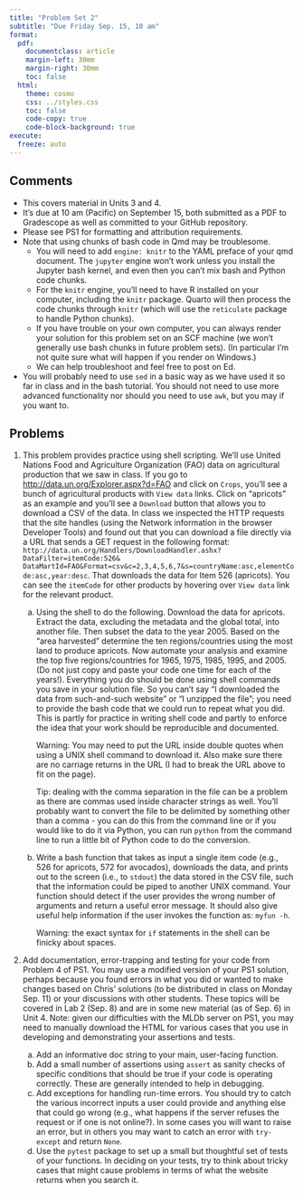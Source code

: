 ```yaml
---
title: "Problem Set 2"
subtitle: "Due Friday Sep. 15, 10 am"
format:
  pdf:
    documentclass: article
    margin-left: 30mm
    margin-right: 30mm
    toc: false
  html:
    theme: cosmo
    css: ../styles.css
    toc: false
    code-copy: true
    code-block-background: true
execute:
  freeze: auto
---
```



## Comments

- This covers material in Units 3 and 4.
- It's due at 10 am (Pacific) on September 15, both submitted as a PDF to Gradescope as well as committed to your GitHub repository.
- Please see PS1 for formatting and attribution requirements.
- Note that using chunks of bash code in Qmd may be troublesome.
  - You will need to add `engine: knitr` to the YAML preface of your qmd document. The `jupyter` engine won't work unless you install the Jupyter bash kernel, and even then you can't mix bash and Python code chunks.
  - For the `knitr` engine, you'll need to have R installed on your computer, including the `knitr` package. Quarto will then process the code chunks through `knitr` (which will use the `reticulate` package to handle Python chunks).
  - If you have trouble on your own computer, you can always render your solution for this problem set on an SCF machine (we won't generally use bash chunks in future problem sets). (In particular I'm not quite sure what will happen if you render on Windows.)
  - We can help troubleshoot and feel free to post on Ed.
- You will probably need to use `sed` in a basic way as we have used it so far in class and in the bash tutorial. You should not need to use more advanced functionality nor should you need to use `awk`, but you may if you want to.

## Problems

1. This problem provides practice using shell scripting. We'll use United Nations Food and Agriculture Organization (FAO) data on agricultural production that we saw in class. If you go to [http://data.un.org/Explorer.aspx?d=FAO](http://data.un.org/Explorer.aspx?d=FAO) and click on `Crops`, you'll see a bunch of agricultural products with `View data` links. Click on "apricots" as an example and you'll see a `Download` button that allows you to download a CSV of the data. In class we inspected the HTTP requests that the site handles (using the Network information in the browser Developer Tools) and found out that you can download a file directly via a URL that sends a GET request in the following format: `http://data.un.org/Handlers/DownloadHandler.ashx?DataFilter=itemCode:526&
DataMartId=FAO&Format=csv&c=2,3,4,5,6,7&s=countryName:asc,elementCode:asc,year:desc`. That downloads the data for Item 526 (apricots). You can see the `itemCode` for other products by hovering over `View data` link for the relevant product.

   a. Using the shell to do the following. Download the data for apricots. Extract the data, excluding the metadata and the global total, into another file. Then subset the data to the year 2005. Based on the “area harvested” determine the ten regions/countries using the most land to produce apricots. Now automate your analysis and examine the top five regions/countries for 1965, 1975, 1985, 1995, and 2005. (Do not just copy and paste your code one time for each of the years!). Everything you do should be done using shell commands you save in your solution file. So you can't say “I downloaded the data from such-and-such website” or “I unzipped the file”; you need to provide the bash code that we could run to repeat what you did. This is partly for practice in writing shell code and partly to enforce the idea that your work should be reproducible and documented.

      Warning: You may need to put the URL inside double quotes when using a UNIX shell command to download it. Also make sure there are no carriage returns in the URL (I had to break the URL above to fit on the page).
      
      Tip: dealing with the comma separation in the file can be a problem as there are commas used inside character strings as well. You'll probably want to convert the file to be delimited by something other than a comma - you can do this from the command line or if you would like to do it via Python, you can run `python` from the command line to run a little bit of Python code to do the conversion.

   b. Write a bash function that takes as input a single item code (e.g., 526 for apricots, 572 for avocados), downloads the data, and prints out to the screen (i.e., to `stdout`) the data stored in the CSV file, such that the information could be piped to another UNIX command. Your function should detect if the user provides the wrong number of arguments and return a useful error message. It should also give useful help information if the user invokes the function as: `myfun -h`.

      Warning: the exact syntax for `if` statements in the shell can be finicky about spaces.

2. Add documentation, error-trapping and testing for your code from Problem 4 of PS1. You may use a modified version of your PS1 solution, perhaps because you found errors in what you did or wanted to make changes based on Chris' solutions (to be distributed in class on Monday Sep. 11) or your discussions with other students. These topics will be covered in Lab 2 (Sep. 8) and are in some new material (as of Sep. 6) in Unit 4.
   Note: given our difficulties with the MLDb server on PS1, you may need to manually download the HTML for various cases that you use in developing and demonstrating your assertions and tests. 
   a. Add an informative doc string to your main, user-facing function.
   b. Add a small number of assertions using `assert` as sanity checks of specific conditions that should be true if your code is operating correctly. These are generally intended to help in debugging.
   c. Add exceptions for handling run-time errors. You should try to catch the various incorrect inputs a user could provide and anything else that could go wrong (e.g., what happens if the server refuses the request or if one is not online?). In some cases you will want to raise an error, but in others you may want to catch an error with `try-except` and return `None`.
   d. Use the `pytest` package to set up a small but thoughtful set of tests of your functions. In deciding on your tests, try to think about tricky cases that might cause problems in terms of what the website returns when you search it. 

